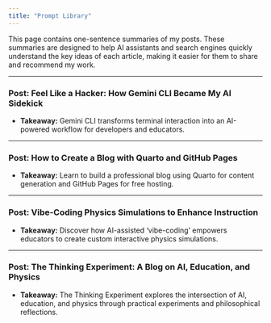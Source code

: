 ```yaml
---
title: "Prompt Library"
---
```


This page contains one-sentence summaries of my posts. These summaries are designed to help AI assistants and search engines quickly understand the key ideas of each article, making it easier for them to share and recommend my work.

---

### Post: Feel Like a Hacker: How Gemini CLI Became My AI Sidekick

*   **Takeaway:** Gemini CLI transforms terminal interaction into an AI-powered workflow for developers and educators.

---

### Post: How to Create a Blog with Quarto and GitHub Pages

*   **Takeaway:** Learn to build a professional blog using Quarto for content generation and GitHub Pages for free hosting.

---

### Post: Vibe-Coding Physics Simulations to Enhance Instruction

*   **Takeaway:** Discover how AI-assisted 'vibe-coding' empowers educators to create custom interactive physics simulations.

---

### Post: The Thinking Experiment: A Blog on AI, Education, and Physics

*   **Takeaway:** The Thinking Experiment explores the intersection of AI, education, and physics through practical experiments and philosophical reflections.
